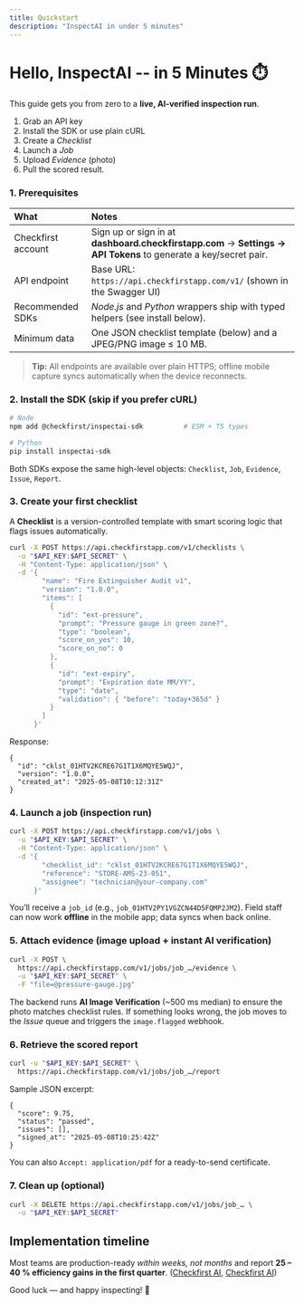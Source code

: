 ```yaml
---
title: Quickstart
description: "InspectAI in under 5 minutes"
---
```


# Hello, InspectAI -- in 5 Minutes ⏱️

This guide gets you from zero to a **live, AI-verified inspection run**.

1. Grab an API key
2. Install the SDK or use plain cURL
3. Create a _Checklist_
4. Launch a _Job_
5. Upload _Evidence_ (photo)
6. Pull the scored result.

### 1. Prerequisites

| What | Notes |
|:------|:-------|
| Checkfirst account | Sign up or sign in at **dashboard.checkfirstapp.com** → **Settings → API Tokens** to generate a key/secret pair. |
| API endpoint | Base URL: `https://api.checkfirstapp.com/v1/` (shown in the Swagger UI) |
| Recommended SDKs | *Node.js* and *Python* wrappers ship with typed helpers (see install below). |
| Minimum data | One JSON checklist template (below) and a JPEG/PNG image ≤ 10 MB. |

> **Tip:** All endpoints are available over plain HTTPS; offline mobile capture syncs automatically when the device reconnects.

### 2. Install the SDK (skip if you prefer cURL)

```bash
# Node
npm add @checkfirst/inspectai-sdk          # ESM + TS types

# Python
pip install inspectai-sdk
```

Both SDKs expose the same high-level objects: `Checklist`, `Job`, `Evidence`, `Issue`, `Report`.

### 3. Create your first checklist

A **Checklist** is a version-controlled template with smart scoring logic that flags issues automatically.

```bash
curl -X POST https://api.checkfirstapp.com/v1/checklists \
  -u "$API_KEY:$API_SECRET" \
  -H "Content-Type: application/json" \
  -d '{
        "name": "Fire Extinguisher Audit v1",
        "version": "1.0.0",
        "items": [
          {
            "id": "ext-pressure",
            "prompt": "Pressure gauge in green zone?",
            "type": "boolean",
            "score_on_yes": 10,
            "score_on_no": 0
          },
          {
            "id": "ext-expiry",
            "prompt": "Expiration date MM/YY",
            "type": "date",
            "validation": { "before": "today+365d" }
          }
        ]
      }'
```

Response:

```jsonc
{
  "id": "cklst_01HTV2KCRE67G1T1X6MQYE5WQJ",
  "version": "1.0.0",
  "created_at": "2025-05-08T10:12:31Z"
}
```

### 4. Launch a job (inspection run)

```bash
curl -X POST https://api.checkfirstapp.com/v1/jobs \
  -u "$API_KEY:$API_SECRET" \
  -H "Content-Type: application/json" \
  -d '{
        "checklist_id": "cklst_01HTV2KCRE67G1T1X6MQYE5WQJ",
        "reference": "STORE-AMS-23-051",
        "assignee": "technician@your-company.com"
      }'
```

You’ll receive a `job_id` (e.g., `job_01HTV2PY1VGZCN44D5FQMP2JM2`).
Field staff can now work **offline** in the mobile app; data syncs when back online.

### 5. Attach evidence (image upload + instant AI verification)

```bash
curl -X POST \
  https://api.checkfirstapp.com/v1/jobs/job_…/evidence \
  -u "$API_KEY:$API_SECRET" \
  -F "file=@pressure-gauge.jpg"
```

The backend runs **AI Image Verification** (\~500 ms median) to ensure the photo matches checklist rules.
If something looks wrong, the job moves to the *Issue* queue and triggers the `image.flagged` webhook.

### 6. Retrieve the scored report

```bash
curl -u "$API_KEY:$API_SECRET" \
  https://api.checkfirstapp.com/v1/jobs/job_…/report
```

Sample JSON excerpt:

```jsonc
{
  "score": 9.75,
  "status": "passed",
  "issues": [],
  "signed_at": "2025-05-08T10:25:42Z"
}
```

You can also `Accept: application/pdf` for a ready-to-send certificate.

### 7. Clean up (optional)

```bash
curl -X DELETE https://api.checkfirstapp.com/v1/jobs/job_… \
  -u "$API_KEY:$API_SECRET"
```


## Implementation timeline

Most teams are production-ready *within weeks, not months* and report **25 – 40 % efficiency gains in the first quarter**. ([Checkfirst AI][3], [Checkfirst AI][2])

Good luck — and happy inspecting! 🚀


[1]: https://www.checkfirst.ai/inspectai "InspectAI by Checkfirst | AI-Enhanced Inspections"
[2]: https://www.checkfirst.ai/blog/why-ticc-businesses-choosing-inspectai-for-smarter-inspections-audits "Checkfirst"
[3]: https://www.checkfirst.ai/blog/how-inspectai-audit-workflows-more-efficient-for-ticc-companies "Checkfirst"
